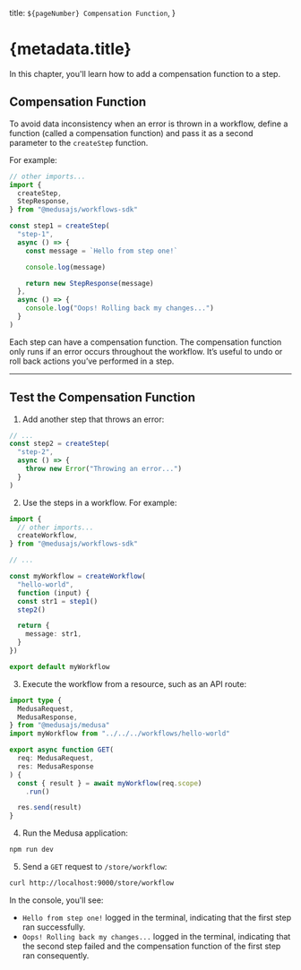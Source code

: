   title: `${pageNumber} Compensation Function`,
}

# {metadata.title}

In this chapter, you'll learn how to add a compensation function to a step.

## Compensation Function

To avoid data inconsistency when an error is thrown in a workflow, define a function (called a compensation function) and pass it as a second parameter to the `createStep` function.

For example:

```ts title="src/workflows/hello-world.ts" highlights={[["16"], ["17"], ["18"]]} collapsibleLines="1-6" expandButtonLabel="Show Imports"
// other imports...
import { 
  createStep,
  StepResponse,
} from "@medusajs/workflows-sdk"

const step1 = createStep(
  "step-1",
  async () => {
    const message = `Hello from step one!`

    console.log(message)

    return new StepResponse(message)
  },
  async () => {
    console.log("Oops! Rolling back my changes...")
  }
)
```

Each step can have a compensation function. The compensation function only runs if an error occurs throughout the workflow. It’s useful to undo or roll back actions you’ve performed in a step.

---

## Test the Compensation Function

1. Add another step that throws an error:

```ts title="src/workflows/hello-world.ts"
// ...
const step2 = createStep(
  "step-2",
  async () => {
    throw new Error("Throwing an error...")
  }
)
```

2. Use the steps in a workflow. For example:

```ts title="src/workflows/hello-world.ts" collapsibleLines="1-7" expandButtonLabel="Show Imports"
import {
  // other imports...
  createWorkflow,
} from "@medusajs/workflows-sdk"

// ...

const myWorkflow = createWorkflow(
  "hello-world", 
  function (input) {
  const str1 = step1()
  step2()

  return {
    message: str1,
  }
})

export default myWorkflow
```

3. Execute the workflow from a resource, such as an API route:

```ts title="src/api/store/workflow/route.ts" collapsibleLines="1-6" expandButtonLabel="Show Imports"
import type {
  MedusaRequest,
  MedusaResponse,
} from "@medusajs/medusa"
import myWorkflow from "../../../workflows/hello-world"

export async function GET(
  req: MedusaRequest,
  res: MedusaResponse
) {
  const { result } = await myWorkflow(req.scope)
    .run()

  res.send(result)
}
```

4. Run the Medusa application:

```bash npm2yarn
npm run dev
```

5. Send a `GET` request to `/store/workflow`:

```bash apiTesting testApiMethod="GET" testApiUrl="http://localhost:9000/store/workflow"
curl http://localhost:9000/store/workflow
```

In the console, you'll see:

- `Hello from step one!` logged in the terminal, indicating that the first step ran successfully.
- `Oops! Rolling back my changes...` logged in the terminal, indicating that the second step failed and the compensation function of the first step ran consequently.